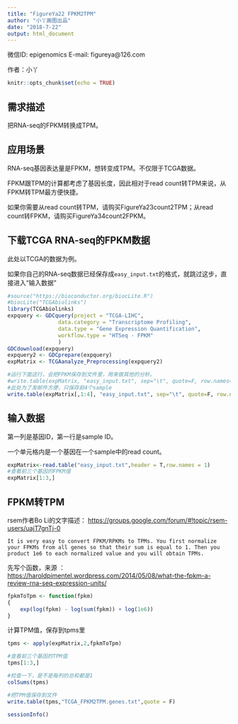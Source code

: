 ```yaml
---
title: "FigureYa22 FPKM2TPM"
author: "小丫画图出品"
date: "2018-7-22"
output: html_document
---
```

微信ID: epigenomics  E-mail: figureya@126.com

作者：小丫

```r
knitr::opts_chunk$set(echo = TRUE)
```

## 需求描述

把RNA-seq的FPKM转换成TPM。

## 应用场景

RNA-seq基因表达量是FPKM，想转变成TPM。不仅限于TCGA数据。

FPKM跟TPM的计算都考虑了基因长度，因此相对于read count转TPM来说，从FPKM转TPM最方便快捷。

如果你需要从read count转TPM，请购买FigureYa23count2TPM；从read count转FPKM，请购买FigureYa34count2FPKM。

## 下载TCGA RNA-seq的FPKM数据 

此处以TCGA的数据为例。

如果你自己的RNA-seq数据已经保存成`easy_input.txt`的格式，就跳过这步，直接进入“输入数据”

```r
#source("https://bioconductor.org/biocLite.R")
#biocLite("TCGAbiolinks")
library(TCGAbiolinks)
expquery <- GDCquery(project = "TCGA-LIHC", 
                data.category = "Transcriptome Profiling",
                data.type = "Gene Expression Quantification",
                workflow.type = "HTSeq - FPKM" 
                )
GDCdownload(expquery)
expquery2 <- GDCprepare(expquery)
expMatrix <- TCGAanalyze_Preprocessing(expquery2)

#运行下面这行，会把FPKM保存到文件里，用来做其他的分析。
#write.table(expMatrix, "easy_input.txt", sep="\t", quote=F, row.names=T)
#此处为了发邮件方便，只保存前4个sample
write.table(expMatrix[,1:4], "easy_input.txt", sep="\t", quote=F, row.names=T)
```

## 输入数据

第一列是基因ID，第一行是sample ID。

一个单元格内是一个基因在一个sample中的read count。

```r
expMatrix<-read.table("easy_input.txt",header = T,row.names = 1)
#查看前三个基因的FPKM值
expMatrix[1:3,]
```

## FPKM转TPM

rsem作者Bo Li的文字描述：
<https://groups.google.com/forum/#!topic/rsem-users/uajT7gnTj-0>

`It is very easy to convert FPKM/RPKMs to TPMs. You first normalize your FPKMs from all genes so that their sum is equal to 1. Then you product 1e6 to each normalized value and you will obtain TPMs. `

先写个函数，来源 ：<https://haroldpimentel.wordpress.com/2014/05/08/what-the-fpkm-a-review-rna-seq-expression-units/>

```r
fpkmToTpm <- function(fpkm)
{
    exp(log(fpkm) - log(sum(fpkm)) + log(1e6))
}
```

计算TPM值，保存到tpms里
```r
tpms <- apply(expMatrix,2,fpkmToTpm)

#查看前三个基因的TPM值
tpms[1:3,]

#检查一下，是不是每列的总和都是1
colSums(tpms)

#把TPM值保存到文件
write.table(tpms,"TCGA_FPKM2TPM.genes.txt",quote = F)
```

```r
sessionInfo()
```